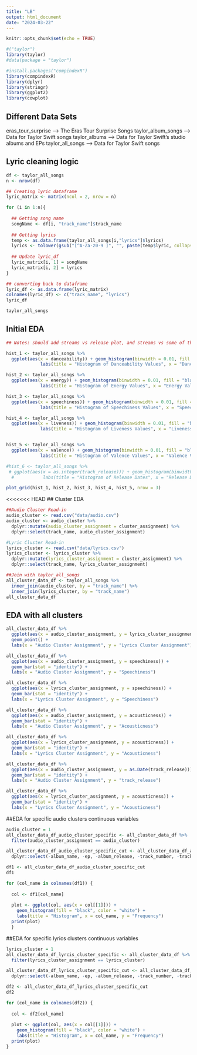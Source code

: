 ```yaml
---
title: "LB"
output: html_document
date: "2024-03-22"
---
```


```r
knitr::opts_chunk$set(echo = TRUE)
```


```r
#("taylor")
library(taylor)
#data(package = "taylor")

#install.packages("compindexR")
library(compindexR)
library(dplyr)
library(stringr)
library(ggplot2)
library(cowplot)
```

## Different Data Sets

eras_tour_surprise  -->   The Eras Tour Surprise Songs
taylor_album_songs  -->   Data for Taylor Swift songs
taylor_albums  -->     Data for Taylor Swift's studio albums and EPs
taylor_all_songs  -->   Data for Taylor Swift songs

## Lyric cleaning logic
```r
df <- taylor_all_songs 
n <- nrow(df)

## Creating lyric dataframe 
lyric_matrix <- matrix(ncol = 2, nrow = n)

for (i in 1:n){
  
  ## Getting song name
  songName <- df[i, "track_name"]$track_name
  
  ## Getting lyrics
  temp <- as.data.frame(taylor_all_songs[i,"lyrics"]$lyrics)
  lyrics <- tolower(gsub("[^A-Za-z0-9 ]", "", paste(temp$lyric, collapse = " ")))
  
  ## Update lyric_df
  lyric_matrix[i, 1] = songName
  lyric_matrix[i, 2] = lyrics
}

## converting back to dataframe 
lyric_df <- as.data.frame(lyric_matrix)
colnames(lyric_df) <- c("track_name", "lyrics")
lyric_df

```
```r
taylor_all_songs
```

## Initial EDA
```r
## Notes: should add streams vs release plot, and streams vs some of these characteristics

hist_1 <- taylor_all_songs %>%
  ggplot(aes(x = danceability)) + geom_histogram(binwidth = 0.01, fill = "black", color = "white") +
             labs(title = "Histogram of Danceability Values", x = "Danceability Values", y = "Frequency")

hist_2 <- taylor_all_songs %>%
  ggplot(aes(x = energy)) + geom_histogram(binwidth = 0.01, fill = "black", color = "white") +
             labs(title = "Histogram of Energy Values", x = "Energy Values", y = "Frequency")

hist_3 <- taylor_all_songs %>%
  ggplot(aes(x = speechiness)) + geom_histogram(binwidth = 0.01, fill = "black", color = "white") +
             labs(title = "Histogram of Speechiness Values", x = "Speechiness Values", y = "Frequency")

hist_4 <- taylor_all_songs %>%
  ggplot(aes(x = liveness)) + geom_histogram(binwidth = 0.01, fill = "black", color = "white") +
             labs(title = "Histogram of Liveness Values", x = "Liveness Values", y = "Frequency")


hist_5 <- taylor_all_songs %>%
  ggplot(aes(x = valence)) + geom_histogram(binwidth = 0.01, fill = "black", color = "white") +
             labs(title = "Histogram of Valence Values", x = "Valence Values", y = "Frequency")

#hist_6 <- taylor_all_songs %>%
 # ggplot(aes(x = as.integer(track_release))) + geom_histogram(binwidth = 0.01, fill = "black", color = "white") +
  #           labs(title = "Histogram of Release Dates", x = "Release Dates", y = "Frequency")

plot_grid(hist_1, hist_2, hist_3, hist_4, hist_5, nrow = 3)


```


<<<<<<< HEAD
## Cluster EDA

```r
##Audio Cluster Read-in
audio_cluster <- read.csv("data/audio.csv")
audio_cluster <- audio_cluster %>%
  dplyr::mutate(audio_cluster_assignment = cluster_assignment) %>%
  dplyr::select(track_name, audio_cluster_assignment)

#Lyric Cluster Read-in
lyrics_cluster <- read.csv("data/lyrics.csv")
lyrics_cluster <- lyrics_cluster %>%
  dplyr::mutate(lyrics_cluster_assignment = cluster_assignment) %>%
  dplyr::select(track_name, lyrics_cluster_assignment)

##Join with taylor_all_songs
all_cluster_data_df <- taylor_all_songs %>%
  inner_join(audio_cluster, by = "track_name") %>%
  inner_join(lyrics_cluster, by = "track_name")
all_cluster_data_df
```

## EDA with all clusters


```r
all_cluster_data_df %>%
  ggplot(aes(x = audio_cluster_assignment, y = lyrics_cluster_assignment)) + 
  geom_point() + 
  labs(x = "Audio Cluster Assignment", y = "Lyrics Cluster Assignment")
```

```r
all_cluster_data_df %>%
  ggplot(aes(x = audio_cluster_assignment, y = speechiness)) + 
  geom_bar(stat = "identity") + 
  labs(x = "Audio Cluster Assignment", y = "Speechiness")

all_cluster_data_df %>%
  ggplot(aes(x = lyrics_cluster_assignment, y = speechiness)) + 
  geom_bar(stat = "identity") + 
  labs(x = "Lyrics Cluster Assignment", y = "Speechiness")
```


```r
all_cluster_data_df %>%
  ggplot(aes(x = audio_cluster_assignment, y = acousticness)) + 
  geom_bar(stat = "identity") + 
  labs(x = "Audio Cluster Assignment", y = "Acousticness")

all_cluster_data_df %>%
  ggplot(aes(x = lyrics_cluster_assignment, y = acousticness)) + 
  geom_bar(stat = "identity") + 
  labs(x = "Lyrics Cluster Assignment", y = "Acousticness")
```

```r
all_cluster_data_df %>%
  ggplot(aes(x = audio_cluster_assignment, y = as.Date(track_release))) + 
  geom_bar(stat = "identity") + 
  labs(x = "Audio Cluster Assignment", y = "track_release")

all_cluster_data_df %>%
  ggplot(aes(x = lyrics_cluster_assignment, y = acousticness)) + 
  geom_bar(stat = "identity") + 
  labs(x = "Lyrics Cluster Assignment", y = "Acousticness")
```

##EDA for specific audio clusters  continuous variables

```r
audio_cluster = 1
all_cluster_data_df_audio_cluster_specific <- all_cluster_data_df %>%
  filter(audio_cluster_assignment == audio_cluster)

all_cluster_data_df_audio_cluster_specific_cut <- all_cluster_data_df_audio_cluster_specific %>%
  dplyr::select(-album_name, -ep, -album_release, -track_number, -track_name, -artist, -featuring, -bonus_track, -promotional_release, -single_release, -track_release, -mode, -time_signature, -explicit, -key_name, -mode_name, -key_mode, -lyrics, -lyrics_cluster_assignment)

df1 <- all_cluster_data_df_audio_cluster_specific_cut
df1
```

```r

for (col_name in colnames(df1)) { 
  
  col <- df1[col_name]
  
  plot <- ggplot(col, aes(x = col[[1]])) + 
    geom_histogram(fill = "black", color = "white") +
    labs(title = "Histogram", x = col_name, y = "Frequency")
  print(plot)
  }

```


##EDA for specific lyrics clusters continuous variables

```r
lyrics_cluster = 1
all_cluster_data_df_lyrcis_cluster_specific <- all_cluster_data_df %>%
  filter(lyrics_cluster_assignment == lyrics_cluster)

all_cluster_data_df_lyrics_cluster_specific_cut <- all_cluster_data_df_lyrcis_cluster_specific %>%
  dplyr::select(-album_name, -ep, -album_release, -track_number, -track_name, -artist, -featuring, -bonus_track, -promotional_release, -single_release, -track_release, -mode, -time_signature, -explicit, -key_name, -mode_name, -key_mode, -lyrics, -audio_cluster_assignment)

df2 <- all_cluster_data_df_lyrics_cluster_specific_cut
df2
```


```r
for (col_name in colnames(df2)) { 
  
  col <- df2[col_name]
  
  plot <- ggplot(col, aes(x = col[[1]])) + 
    geom_histogram(fill = "black", color = "white") +
    labs(title = "Histogram", x = col_name, y = "Frequency")
  print(plot)
}
```









